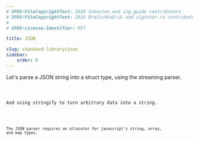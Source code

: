 ```yaml
---
# SPDX-FileCopyrightText: 2020 Sobeston and zig.guide contributors
# SPDX-FileCopyrightText: 2024 BratishkaErik and zigtutor.ru contributors
#
# SPDX-License-Identifier: MIT

title: JSON

slug: standard-library/json
sidebar:
    order: 6
---
```




Let's parse a JSON string into a struct type, using the streaming parser.

<Code code={JsonParse} collapse="1-4" lang="zig"/>

And using stringify to turn arbitrary data into a string.

<Code code={JsonStringify} collapse="1-6" lang="zig"/>

The JSON parser requires an allocator for javascript's string, array, and map
types.

<Code code={JsonStringifyStrings} collapse="1-5" lang="zig"/>
